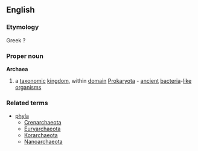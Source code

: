 ==English==
===Etymology===
Greek ?
===Proper noun===
{{wikipedia}}
'''Archaea'''
#a [[taxonomic]] [[kingdom]], within [[domain]] [[Prokaryota]] - [[ancient]] [[bacteria]]-[[like]] [[organism]]s
===Related terms===
{{wikispecies}}
*[[phyla]]
**[[Crenarchaeota]]
**[[Euryarchaeota]]
**[[Korarchaeota]]
**[[Nanoarchaeota]]